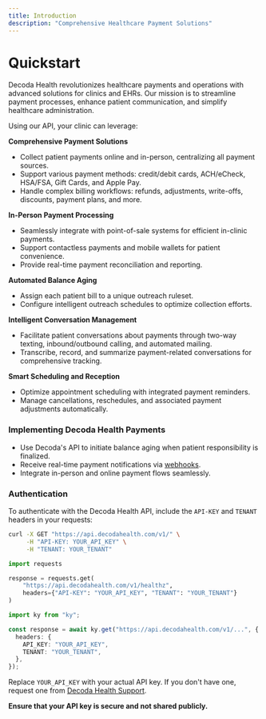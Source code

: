 ```yaml
---
title: Introduction
description: "Comprehensive Healthcare Payment Solutions"
---
```


# Quickstart

Decoda Health revolutionizes healthcare payments and operations with advanced solutions for clinics and EHRs. Our mission is to streamline payment processes, enhance patient communication, and simplify healthcare administration.

Using our API, your clinic can leverage:

**Comprehensive Payment Solutions**

- Collect patient payments online and in-person, centralizing all payment sources.
- Support various payment methods: credit/debit cards, ACH/eCheck, HSA/FSA, Gift Cards, and Apple Pay.
- Handle complex billing workflows: refunds, adjustments, write-offs, discounts, payment plans, and more.

**In-Person Payment Processing**

- Seamlessly integrate with point-of-sale systems for efficient in-clinic payments.
- Support contactless payments and mobile wallets for patient convenience.
- Provide real-time payment reconciliation and reporting.

**Automated Balance Aging**

- Assign each patient bill to a unique outreach ruleset.
- Configure intelligent outreach schedules to optimize collection efforts.

**Intelligent Conversation Management**

- Facilitate patient conversations about payments through two-way texting, inbound/outbound calling, and automated mailing.
- Transcribe, record, and summarize payment-related conversations for comprehensive tracking.

**Smart Scheduling and Reception**

- Optimize appointment scheduling with integrated payment reminders.
- Manage cancellations, reschedules, and associated payment adjustments automatically.

### Implementing Decoda Health Payments

- Use Decoda's API to initiate balance aging when patient responsibility is finalized.
- Receive real-time payment notifications via [webhooks](/api-reference/external/webhook/webhooks).
- Integrate in-person and online payment flows seamlessly.

### Authentication

To authenticate with the Decoda Health API, include the `API-KEY` and `TENANT` headers in your requests:

<CodeGroup>

```bash auth.sh
curl -X GET "https://api.decodahealth.com/v1/" \
     -H "API-KEY: YOUR_API_KEY" \
     -H "TENANT: YOUR_TENANT"
```

```python auth.py
import requests

response = requests.get(
    "https://api.decodahealth.com/v1/healthz",
    headers={"API-KEY": "YOUR_API_KEY", "TENANT": "YOUR_TENANT"}
)
```

```typescript auth.ts
import ky from "ky";

const response = await ky.get("https://api.decodahealth.com/v1/...", {
  headers: {
    API_KEY: "YOUR_API_KEY",
    TENANT: "YOUR_TENANT",
  },
});
```

</CodeGroup>

Replace `YOUR_API_KEY` with your actual API key. If you don't have one, request one from [Decoda Health Support](https://decodahealth.com).

**Ensure that your API key is secure and not shared publicly.**
